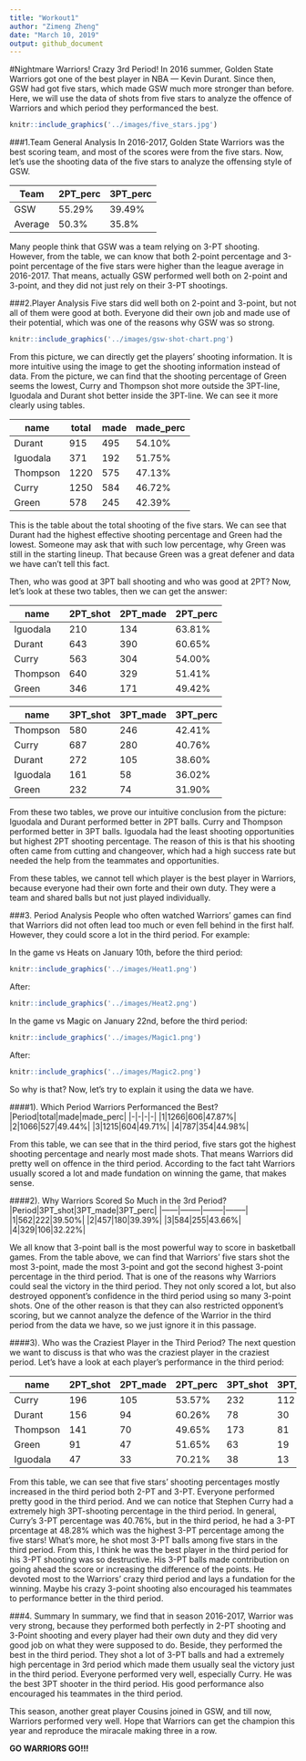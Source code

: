 ```yaml
---
title: "Workout1"
author: "Zimeng Zheng"
date: "March 10, 2019"
output: github_document
---
```

#Nightmare Warriors! Crazy 3rd Period! 
In 2016 summer, Golden State Warriors got one of the best player in NBA --- Kevin Durant. Since then, GSW had got five stars, which made GSW much more stronger than before. Here, we will use the data of shots from five stars to analyze the offence of Warriors and which period they performanced the best.

```r
knitr::include_graphics('../images/five_stars.jpg')
```

###1.Team General Analysis
In 2016-2017, Golden State Warriors was the best scoring team, and most of the scores were from the five stars. Now, let's use the shooting data of the five stars to analyze the offensing style of GSW.

|Team|2PT_perc|3PT_perc|
|-|-|-|
|GSW|55.29%|39.49%|
|Average|50.3%|35.8%|

Many people think that GSW was a team relying on 3-PT shooting. However, from the table, we can know that both 2-point percentage and 3-point percentage of the five stars were higher than the league average in 2016-2017. That means, actually GSW performed well both on 2-point and 3-point, and they did not just rely on their 3-PT shootings.

###2.Player Analysis
Five stars did well both on 2-point and 3-point, but not all of them were good at both. Everyone did their own job and made use of their potential, which was one of the reasons why GSW was so strong.

```r
knitr::include_graphics('../images/gsw-shot-chart.png')
```

From this picture, we can directly get the players' shooting information. It is more intuitive using the image to get the shooting information instead of data. From the picture, we can find that the shooting percentage of Green seems the lowest, Curry and Thompson shot more outside the 3PT-line, Iguodala and Durant shot better inside the 3PT-line. We can see it more clearly using tables.

|name|total|made|made_perc|
|----|--------|--------|-|
|Durant|915|495|54.10%|
|Iguodala|371|192|51.75%|
|Thompson|1220|575|47.13%|
|Curry|1250|584|46.72%|
|Green|578|245|42.39%|

This is the table about the total shooting of the five stars. We can see that Durant had the highest effective shooting percentage and Green had the lowest. Someone may ask that with such low percentage, why Green was still in the starting lineup. That because Green was a great defener and data we have can't tell this fact.

Then, who was good at 3PT ball shooting and who was good at 2PT? Now, let's look at these two tables, then we can get the answer:

|name|2PT_shot|2PT_made|2PT_perc|
|----|--------|--------|--------|
|Iguodala|210|134|63.81%|
|Durant|643|390|60.65%|
|Curry|563|304|54.00%|
|Thompson|640|329|51.41%|
|Green|346|171|49.42%|

|name|3PT_shot|3PT_made|3PT_perc|
|----|--------|--------|--------|
|Thompson|580|246|42.41%|
|Curry|687|280|40.76%|
|Durant|272|105|38.60%|
|Iguodala|161|58|36.02%|
|Green|232|74|31.90%|

From these two tables, we prove our intuitive conclusion from the picture: Iguodala and Durant performed better in 2PT balls. Curry and Thompson performed better in 3PT balls. Iguodala had the least shooting opportunities but highest 2PT shooting percentage. The reason of this is that his shooting often came from cutting and changeover, which had a high success rate but needed the help from the teammates and opportunities.

From these tables, we cannot tell which player is the best player in Warriors, because everyone had their own forte and their own duty. They were a team and shared balls but not just played individually.

###3. Period Analysis
People who often watched Warriors' games can find that Warriors did not often lead too much or even fell behind in the first half. However, they could score a lot in the third period. For example:

In the game vs Heats on January 10th, before the third period:

```r
knitr::include_graphics('../images/Heat1.png')
```

After:

```r
knitr::include_graphics('../images/Heat2.png')
```

In the game vs Magic on January 22nd, before the third period:

```r
knitr::include_graphics('../images/Magic1.png')
```

After:

```r
knitr::include_graphics('../images/Magic2.png')
```

So why is that? Now, let's try to explain it using the data we have.

####1). Which Period Warriors Performanced the Best?
|Period|total|made|made_perc|
|-|-|-|-|
|1|1266|606|47.87%|
|2|1066|527|49.44%|
|3|1215|604|49.71%|
|4|787|354|44.98%|

From this table, we can see that in the third period, five stars got the highest shooting percentage and nearly most made shots. That means Warriors did pretty well on offence in the third period. According to the fact taht Warriors usually scored a lot and made fundation on winning the game, that makes sense.

####2). Why Warriors Scored So Much in the 3rd Period?
|Period|3PT_shot|3PT_made|3PT_perc|
|------|--------|--------|--------|
|1|562|222|39.50%|
|2|457|180|39.39%|
|3|584|255|43.66%|
|4|329|106|32.22%|

We all know that 3-point ball is the most powerful way to score in basketball games. From the table above, we can find that Warriors' five stars shot the most 3-point, made the most 3-point and got the second highest 3-point percentage in the third period. That is one of the reasons why Warriors could seal the victory in the third period. They not only scored a lot, but also destroyed opponent's confidence in the third period using so many 3-point shots. One of the other reason is that they can also restricted opponent's scoring, but we cannot analyze the defence of the Warrior in the third period from the data we have, so we just ignore it in this passage.

####3). Who was the Craziest Player in the Third Period?
The next question we want to discuss is that who was the craziest player in the craziest period. Let's have a look at each player's performance in the third period:

|name|2PT_shot|2PT_made|2PT_perc|3PT_shot|3PT_made|3PT_perc|
|----|--------|--------|--------|--------|--------|--------|
|Curry|196|105|53.57%|232|112|48.28%|
|Durant|156|94|60.26%|78|30|38.46%|
|Thompson|141|70|49.65%|173|81|46.82%|
|Green|91|47|51.65%|63|19|30.16%|
|Iguodala|47|33|70.21%|38|13|34.21%|

From this table, we can see that five stars' shooting percentages mostly increased in the third period both 2-PT and 3-PT. Everyone performed pretty good in the third period. And we can notice that Stephen Curry had a extremely high 3PT-shooting percentage in the third period. In general, Curry's 3-PT percentage was 40.76%, but in the third period, he had a 3-PT prcentage at 48.28% which was the highest 3-PT percentage among the five stars! What's more, he shot most 3-PT balls among five stars in the third period. From this, I think he was the best player in the third period for his 3-PT shooting was so destructive. His 3-PT balls made contribution on going ahead the score or increasing the difference of the points. He devoted most to the Warriors' crazy third period and lays a fundation for the winning. Maybe his crazy 3-point shooting also encouraged his teammates to performance better in the third period.

###4. Summary
In summary, we find that in season 2016-2017, Warrior was very strong, because they performed both perfectly in 2-PT shooting and 3-Point shooting and every player had their own duty and they did very good job on what they were supposed to do. Beside, they performed the best in the third period. They shot a lot of 3-PT balls and had a extremely high percentage in 3rd period which made them usually seal the victory just in the third period. Everyone performed very well, especially Curry. He was the best 3PT shooter in the third period. His good performance also encouraged his teammates in the third period.

This season, another great player Cousins joined in GSW, and till now, Warriors performed very well. Hope that Warriors can get the champion this year and reproduce the miracale making three in a row. 

**GO WARRIORS GO!!!**
